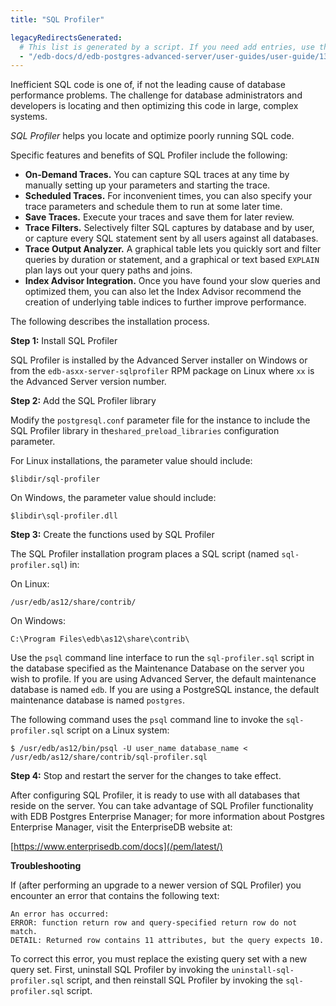 ```yaml
---
title: "SQL Profiler"

legacyRedirectsGenerated:
  # This list is generated by a script. If you need add entries, use the `legacyRedirects` key.
  - "/edb-docs/d/edb-postgres-advanced-server/user-guides/user-guide/13/sql_profiler.html"
---
```


<div id="sql_profiler" class="registered_link"></div>

Inefficient SQL code is one of, if not the leading cause of database performance problems. The challenge for database administrators and developers is locating and then optimizing this code in large, complex systems.

*SQL Profiler* helps you locate and optimize poorly running SQL code.

Specific features and benefits of SQL Profiler include the following:

-   **On-Demand Traces.** You can capture SQL traces at any time by manually setting up your parameters and starting the trace.
-   **Scheduled Traces.** For inconvenient times, you can also specify your trace parameters and schedule them to run at some later time.
-   **Save Traces.** Execute your traces and save them for later review.
-   **Trace Filters.** Selectively filter SQL captures by database and by user, or capture every SQL statement sent by all users against all databases.
-   **Trace Output Analyzer.** A graphical table lets you quickly sort and filter queries by duration or statement, and a graphical or text based `EXPLAIN` plan lays out your query paths and joins.
-   **Index Advisor Integration.** Once you have found your slow queries and optimized them, you can also let the Index Advisor recommend the creation of underlying table indices to further improve performance.

The following describes the installation process.

**Step 1:** Install SQL Profiler

SQL Profiler is installed by the Advanced Server installer on Windows or from the `edb-asxx-server-sqlprofiler` RPM package on Linux where `xx` is the Advanced Server version number.

**Step 2:** Add the SQL Profiler library

Modify the `postgresql.conf` parameter file for the instance to include the SQL Profiler library in the`shared_preload_libraries` configuration parameter.

For Linux installations, the parameter value should include:

```text
$libdir/sql-profiler
```

On Windows, the parameter value should include:

```text
$libdir\sql-profiler.dll
```

**Step 3:** Create the functions used by SQL Profiler

The SQL Profiler installation program places a SQL script (named `sql-profiler.sql`) in:

On Linux:

```text
/usr/edb/as12/share/contrib/
```

On Windows:

```text
C:\Program Files\edb\as12\share\contrib\
```

Use the `psql` command line interface to run the `sql-profiler.sql` script in the database specified as the Maintenance Database on the server you wish to profile. If you are using Advanced Server, the default maintenance database is named `edb`. If you are using a PostgreSQL instance, the default maintenance database is named `postgres`.

The following command uses the `psql` command line to invoke the `sql-profiler.sql` script on a Linux system:

```text
$ /usr/edb/as12/bin/psql -U user_name database_name <
/usr/edb/as12/share/contrib/sql-profiler.sql
```

**Step 4:** Stop and restart the server for the changes to take effect.

After configuring SQL Profiler, it is ready to use with all databases that reside on the server. You can take advantage of SQL Profiler functionality with EDB Postgres Enterprise Manager; for more information about Postgres Enterprise Manager, visit the EnterpriseDB website at:

[https://www.enterprisedb.com/docs](/pem/latest/)

**Troubleshooting**

If (after performing an upgrade to a newer version of SQL Profiler) you encounter an error that contains the following text:

```text
An error has occurred:
ERROR: function return row and query-specified return row do not match.
DETAIL: Returned row contains 11 attributes, but the query expects 10.
```

To correct this error, you must replace the existing query set with a new query set. First, uninstall SQL Profiler by invoking the `uninstall-sql-profiler.sql` script, and then reinstall SQL Profiler by invoking the `sql-profiler.sql` script.

